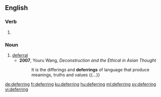 ==English==

===Verb===
{{head|en|present participle}}

# {{present participle of|defer|lang=en}}

===Noun===
{{en-noun}}

# [[deferral]]
#* '''2007''', Youru Wang, ''Deconstruction and the Ethical in Asian Thought''
#*: It is the differings and '''deferrings''' of language that produce meanings, truths and values {{...}}

[[de:deferring]]
[[fr:deferring]]
[[ku:deferring]]
[[hu:deferring]]
[[ml:deferring]]
[[sv:deferring]]
[[vi:deferring]]